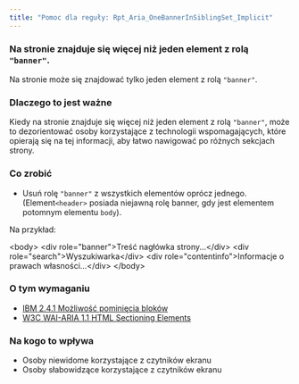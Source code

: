 ```yaml
---
title: "Pomoc dla reguły: Rpt_Aria_OneBannerInSiblingSet_Implicit"
---
```


<div className="toolHelp">
<Row>
<Column colLg={16} colMd={8} colSm={4} className="toolHead">

### Na stronie znajduje się więcej niż jeden element z rolą `"banner"`.

<div id="locLevel"></div>

Na stronie może się znajdować tylko jeden element z rolą `"banner"`.

</Column>
</Row>
<Row>
<Column colLg={11} colMd={5} colSm={4} className="toolMain">

### Dlaczego to jest ważne

Kiedy na stronie znajduje się więcej niż jeden element z rolą `"banner"`, może to dezorientować osoby korzystające z technologii wspomagających, które opierają się na tej informacji, aby łatwo nawigować po różnych sekcjach strony.


<div id="locSnippet"></div>

### Co zrobić

* Usuń rolę `"banner"` z wszystkich elementów oprócz jednego. (Element`<header>` posiada niejawną rolę banner, gdy jest elementem potomnym elementu `body`).


Na przykład:

<CodeSnippet type="multi" light={true}> &lt;body&gt;
	&lt;div role="banner"&gt;Treść nagłówka strony...&lt;/div&gt;
	&lt;div role="search"&gt;Wyszukiwarka&lt;/div&gt;
	&lt;div role="contentinfo"&gt;Informacje o prawach własności...&lt;/div&gt;
&lt;/body&gt;</CodeSnippet>

</Column>
<Column colLg={5} colMd={3} colSm={4} className="toolLeft">

### O tym wymaganiu

* [IBM 2.4.1 Możliwość pominięcia bloków](http://www.ibm.com/able/guidelines/ci162/bypass_blocks.html)
* [W3C WAI-ARIA 1.1 HTML Sectioning Elements](https://www.w3.org/TR/wai-aria-practices/examples/landmarks/HTML5.html)

### Na kogo to wpływa

* Osoby niewidome korzystające z czytników ekranu
* Osoby słabowidzące korzystające z czytników ekranu

</Column>
</Row>
</div>

